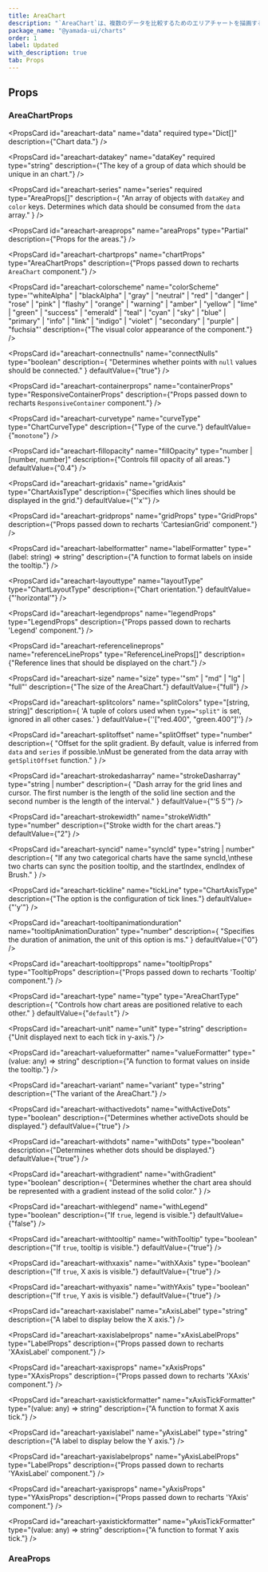```yaml
---
title: AreaChart
description: "`AreaChart`は、複数のデータを比較するためのエリアチャートを描画するコンポーネントです。"
package_name: "@yamada-ui/charts"
order: 1
label: Updated
with_description: true
tab: Props
---
```


## Props

### AreaChartProps

<PropsCard
  id="areachart-data"
  name="data"
  required
  type="Dict<any>[]"
  description={"Chart data."}
/>

<PropsCard
  id="areachart-datakey"
  name="dataKey"
  required
  type="string"
  description={"The key of a group of data which should be unique in an chart."}
/>

<PropsCard
  id="areachart-series"
  name="series"
  required
  type="AreaProps[]"
  description={
    "An array of objects with `dataKey` and `color` keys. Determines which data should be consumed from the `data` array."
  }
/>

<PropsCard id="areachart-_accept" name="_accept" type="CSSUIObject" />

<PropsCard id="areachart-_active" name="_active" type="CSSUIObject" />

<PropsCard id="areachart-_after" name="_after" type="CSSUIObject" />

<PropsCard id="areachart-_anylink" name="_anyLink" type="CSSUIObject" />

<PropsCard id="areachart-_autofill" name="_autofill" type="CSSUIObject" />

<PropsCard id="areachart-_backdrop" name="_backdrop" type="CSSUIObject" />

<PropsCard id="areachart-_before" name="_before" type="CSSUIObject" />

<PropsCard id="areachart-_between" name="_between" type="CSSUIObject" />

<PropsCard id="areachart-_blank" name="_blank" type="CSSUIObject" />

<PropsCard id="areachart-_checked" name="_checked" type="CSSUIObject" />

<PropsCard id="areachart-_cue" name="_cue" type="CSSUIObject" />

<PropsCard id="areachart-_cueregion" name="_cueRegion" type="CSSUIObject" />

<PropsCard id="areachart-_dark" name="_dark" type="CSSUIObject" />

<PropsCard id="areachart-_default" name="_default" type="CSSUIObject" />

<PropsCard id="areachart-_disabled" name="_disabled" type="CSSUIObject" />

<PropsCard id="areachart-_empty" name="_empty" type="CSSUIObject" />

<PropsCard id="areachart-_enabled" name="_enabled" type="CSSUIObject" />

<PropsCard id="areachart-_end" name="_end" type="CSSUIObject" />

<PropsCard id="areachart-_even" name="_even" type="CSSUIObject" />

<PropsCard id="areachart-_expanded" name="_expanded" type="CSSUIObject" />

<PropsCard
  id="areachart-_fileselector"
  name="_fileSelector"
  type="CSSUIObject"
/>

<PropsCard id="areachart-_filled" name="_filled" type="CSSUIObject" />

<PropsCard id="areachart-_first" name="_first" type="CSSUIObject" />

<PropsCard id="areachart-_firstletter" name="_firstLetter" type="CSSUIObject" />

<PropsCard id="areachart-_firstline" name="_firstLine" type="CSSUIObject" />

<PropsCard id="areachart-_focus" name="_focus" type="CSSUIObject" />

<PropsCard
  id="areachart-_focusvisible"
  name="_focusVisible"
  type="CSSUIObject"
/>

<PropsCard id="areachart-_focuswithin" name="_focusWithin" type="CSSUIObject" />

<PropsCard id="areachart-_fullscreen" name="_fullScreen" type="CSSUIObject" />

<PropsCard id="areachart-_grabbed" name="_grabbed" type="CSSUIObject" />

<PropsCard id="areachart-_groupaccept" name="_groupAccept" type="CSSUIObject" />

<PropsCard id="areachart-_groupactive" name="_groupActive" type="CSSUIObject" />

<PropsCard id="areachart-_groupblank" name="_groupBlank" type="CSSUIObject" />

<PropsCard
  id="areachart-_groupchecked"
  name="_groupChecked"
  type="CSSUIObject"
/>

<PropsCard
  id="areachart-_groupdisabled"
  name="_groupDisabled"
  type="CSSUIObject"
/>

<PropsCard
  id="areachart-_groupenabled"
  name="_groupEnabled"
  type="CSSUIObject"
/>

<PropsCard
  id="areachart-_groupexpanded"
  name="_groupExpanded"
  type="CSSUIObject"
/>

<PropsCard id="areachart-_groupfocus" name="_groupFocus" type="CSSUIObject" />

<PropsCard
  id="areachart-_groupfocusvisible"
  name="_groupFocusVisible"
  type="CSSUIObject"
/>

<PropsCard
  id="areachart-_groupfocuswithin"
  name="_groupFocusWithin"
  type="CSSUIObject"
/>

<PropsCard
  id="areachart-_groupgrabbed"
  name="_groupGrabbed"
  type="CSSUIObject"
/>

<PropsCard
  id="areachart-_grouphorizontal"
  name="_groupHorizontal"
  type="CSSUIObject"
/>

<PropsCard id="areachart-_grouphover" name="_groupHover" type="CSSUIObject" />

<PropsCard id="areachart-_groupidle" name="_groupIdle" type="CSSUIObject" />

<PropsCard
  id="areachart-_groupinvalid"
  name="_groupInvalid"
  type="CSSUIObject"
/>

<PropsCard id="areachart-_grouploaded" name="_groupLoaded" type="CSSUIObject" />

<PropsCard
  id="areachart-_grouploading"
  name="_groupLoading"
  type="CSSUIObject"
/>

<PropsCard
  id="areachart-_groupoptional"
  name="_groupOptional"
  type="CSSUIObject"
/>

<PropsCard
  id="areachart-_groupplaceholdershown"
  name="_groupPlaceholderShown"
  type="CSSUIObject"
/>

<PropsCard
  id="areachart-_grouppressed"
  name="_groupPressed"
  type="CSSUIObject"
/>

<PropsCard
  id="areachart-_groupreadonly"
  name="_groupReadOnly"
  type="CSSUIObject"
/>

<PropsCard
  id="areachart-_groupreadwrite"
  name="_groupReadWrite"
  type="CSSUIObject"
/>

<PropsCard id="areachart-_groupreject" name="_groupReject" type="CSSUIObject" />

<PropsCard
  id="areachart-_grouprequired"
  name="_groupRequired"
  type="CSSUIObject"
/>

<PropsCard
  id="areachart-_groupselected"
  name="_groupSelected"
  type="CSSUIObject"
/>

<PropsCard
  id="areachart-_groupuserinvalid"
  name="_groupUserInvalid"
  type="CSSUIObject"
/>

<PropsCard id="areachart-_groupvalid" name="_groupValid" type="CSSUIObject" />

<PropsCard
  id="areachart-_groupvertical"
  name="_groupVertical"
  type="CSSUIObject"
/>

<PropsCard id="areachart-_hidden" name="_hidden" type="CSSUIObject" />

<PropsCard id="areachart-_holiday" name="_holiday" type="CSSUIObject" />

<PropsCard id="areachart-_horizontal" name="_horizontal" type="CSSUIObject" />

<PropsCard id="areachart-_hover" name="_hover" type="CSSUIObject" />

<PropsCard id="areachart-_idle" name="_idle" type="CSSUIObject" />

<PropsCard
  id="areachart-_indeterminate"
  name="_indeterminate"
  type="CSSUIObject"
/>

<PropsCard id="areachart-_inrange" name="_inRange" type="CSSUIObject" />

<PropsCard id="areachart-_invalid" name="_invalid" type="CSSUIObject" />

<PropsCard id="areachart-_last" name="_last" type="CSSUIObject" />

<PropsCard id="areachart-_light" name="_light" type="CSSUIObject" />

<PropsCard id="areachart-_link" name="_link" type="CSSUIObject" />

<PropsCard id="areachart-_loaded" name="_loaded" type="CSSUIObject" />

<PropsCard id="areachart-_loading" name="_loading" type="CSSUIObject" />

<PropsCard id="areachart-_marker" name="_marker" type="CSSUIObject" />

<PropsCard id="areachart-_mediadark" name="_mediaDark" type="CSSUIObject" />

<PropsCard id="areachart-_medialight" name="_mediaLight" type="CSSUIObject" />

<PropsCard
  id="areachart-_mediareducemotion"
  name="_mediaReduceMotion"
  type="CSSUIObject"
/>

<PropsCard id="areachart-_modal" name="_modal" type="CSSUIObject" />

<PropsCard
  id="areachart-_nativeactive"
  name="_nativeActive"
  type="CSSUIObject"
/>

<PropsCard
  id="areachart-_nativechecked"
  name="_nativeChecked"
  type="CSSUIObject"
/>

<PropsCard
  id="areachart-_nativedisabled"
  name="_nativeDisabled"
  type="CSSUIObject"
/>

<PropsCard id="areachart-_nativefocus" name="_nativeFocus" type="CSSUIObject" />

<PropsCard
  id="areachart-_nativefocusvisible"
  name="_nativeFocusVisible"
  type="CSSUIObject"
/>

<PropsCard
  id="areachart-_nativefocuswithin"
  name="_nativeFocusWithin"
  type="CSSUIObject"
/>

<PropsCard
  id="areachart-_nativehidden"
  name="_nativeHidden"
  type="CSSUIObject"
/>

<PropsCard id="areachart-_nativehover" name="_nativeHover" type="CSSUIObject" />

<PropsCard
  id="areachart-_nativereadonly"
  name="_nativeReadOnly"
  type="CSSUIObject"
/>

<PropsCard
  id="areachart-_nativetarget"
  name="_nativeTarget"
  type="CSSUIObject"
/>

<PropsCard id="areachart-_nativevalid" name="_nativeValid" type="CSSUIObject" />

<PropsCard id="areachart-_notfirst" name="_notFirst" type="CSSUIObject" />

<PropsCard id="areachart-_notlast" name="_notLast" type="CSSUIObject" />

<PropsCard id="areachart-_nottarget" name="_notTarget" type="CSSUIObject" />

<PropsCard id="areachart-_odd" name="_odd" type="CSSUIObject" />

<PropsCard id="areachart-_only" name="_only" type="CSSUIObject" />

<PropsCard id="areachart-_optional" name="_optional" type="CSSUIObject" />

<PropsCard id="areachart-_outrange" name="_outRange" type="CSSUIObject" />

<PropsCard id="areachart-_outside" name="_outside" type="CSSUIObject" />

<PropsCard id="areachart-_paused" name="_paused" type="CSSUIObject" />

<PropsCard id="areachart-_peeraccept" name="_peerAccept" type="CSSUIObject" />

<PropsCard id="areachart-_peeractive" name="_peerActive" type="CSSUIObject" />

<PropsCard id="areachart-_peerblank" name="_peerBlank" type="CSSUIObject" />

<PropsCard id="areachart-_peerchecked" name="_peerChecked" type="CSSUIObject" />

<PropsCard
  id="areachart-_peerdisabled"
  name="_peerDisabled"
  type="CSSUIObject"
/>

<PropsCard id="areachart-_peerenabled" name="_peerEnabled" type="CSSUIObject" />

<PropsCard
  id="areachart-_peerexpanded"
  name="_peerExpanded"
  type="CSSUIObject"
/>

<PropsCard id="areachart-_peerfocus" name="_peerFocus" type="CSSUIObject" />

<PropsCard
  id="areachart-_peerfocusvisible"
  name="_peerFocusVisible"
  type="CSSUIObject"
/>

<PropsCard
  id="areachart-_peerfocuswithin"
  name="_peerFocusWithin"
  type="CSSUIObject"
/>

<PropsCard id="areachart-_peergrabbed" name="_peerGrabbed" type="CSSUIObject" />

<PropsCard
  id="areachart-_peerhorizontal"
  name="_peerHorizontal"
  type="CSSUIObject"
/>

<PropsCard id="areachart-_peerhover" name="_peerHover" type="CSSUIObject" />

<PropsCard id="areachart-_peeridle" name="_peerIdle" type="CSSUIObject" />

<PropsCard id="areachart-_peerinvalid" name="_peerInvalid" type="CSSUIObject" />

<PropsCard id="areachart-_peerloaded" name="_peerLoaded" type="CSSUIObject" />

<PropsCard id="areachart-_peerloading" name="_peerLoading" type="CSSUIObject" />

<PropsCard
  id="areachart-_peeroptional"
  name="_peerOptional"
  type="CSSUIObject"
/>

<PropsCard
  id="areachart-_peerplaceholdershown"
  name="_peerPlaceholderShown"
  type="CSSUIObject"
/>

<PropsCard id="areachart-_peerpressed" name="_peerPressed" type="CSSUIObject" />

<PropsCard
  id="areachart-_peerreadonly"
  name="_peerReadOnly"
  type="CSSUIObject"
/>

<PropsCard
  id="areachart-_peerreadwrite"
  name="_peerReadWrite"
  type="CSSUIObject"
/>

<PropsCard id="areachart-_peerreject" name="_peerReject" type="CSSUIObject" />

<PropsCard
  id="areachart-_peerrequired"
  name="_peerRequired"
  type="CSSUIObject"
/>

<PropsCard
  id="areachart-_peerselected"
  name="_peerSelected"
  type="CSSUIObject"
/>

<PropsCard
  id="areachart-_peeruserinvalid"
  name="_peerUserInvalid"
  type="CSSUIObject"
/>

<PropsCard id="areachart-_peervalid" name="_peerValid" type="CSSUIObject" />

<PropsCard
  id="areachart-_peervertical"
  name="_peerVertical"
  type="CSSUIObject"
/>

<PropsCard id="areachart-_picture" name="_picture" type="CSSUIObject" />

<PropsCard id="areachart-_placeholder" name="_placeholder" type="CSSUIObject" />

<PropsCard
  id="areachart-_placeholdershown"
  name="_placeholderShown"
  type="CSSUIObject"
/>

<PropsCard id="areachart-_playing" name="_playing" type="CSSUIObject" />

<PropsCard id="areachart-_pressed" name="_pressed" type="CSSUIObject" />

<PropsCard id="areachart-_print" name="_print" type="CSSUIObject" />

<PropsCard id="areachart-_readonly" name="_readOnly" type="CSSUIObject" />

<PropsCard id="areachart-_readwrite" name="_readWrite" type="CSSUIObject" />

<PropsCard id="areachart-_reject" name="_reject" type="CSSUIObject" />

<PropsCard id="areachart-_required" name="_required" type="CSSUIObject" />

<PropsCard id="areachart-_ripple" name="_ripple" type="CSSUIObject" />

<PropsCard id="areachart-_scrollbar" name="_scrollbar" type="CSSUIObject" />

<PropsCard
  id="areachart-_scrollbarbutton"
  name="_scrollbarButton"
  type="CSSUIObject"
/>

<PropsCard
  id="areachart-_scrollbarcorner"
  name="_scrollbarCorner"
  type="CSSUIObject"
/>

<PropsCard
  id="areachart-_scrollbarthumb"
  name="_scrollbarThumb"
  type="CSSUIObject"
/>

<PropsCard
  id="areachart-_scrollbartrack"
  name="_scrollbarTrack"
  type="CSSUIObject"
/>

<PropsCard
  id="areachart-_scrollbartrackpiece"
  name="_scrollbarTrackPiece"
  type="CSSUIObject"
/>

<PropsCard id="areachart-_selected" name="_selected" type="CSSUIObject" />

<PropsCard id="areachart-_selection" name="_selection" type="CSSUIObject" />

<PropsCard id="areachart-_start" name="_start" type="CSSUIObject" />

<PropsCard id="areachart-_target" name="_target" type="CSSUIObject" />

<PropsCard id="areachart-_today" name="_today" type="CSSUIObject" />

<PropsCard id="areachart-_userinvalid" name="_userInvalid" type="CSSUIObject" />

<PropsCard id="areachart-_valid" name="_valid" type="CSSUIObject" />

<PropsCard id="areachart-_vertical" name="_vertical" type="CSSUIObject" />

<PropsCard id="areachart-_visited" name="_visited" type="CSSUIObject" />

<PropsCard id="areachart-_weekend" name="_weekend" type="CSSUIObject" />

<PropsCard
  id="areachart-areaprops"
  name="areaProps"
  type="Partial<AreaProps>"
  description={"Props for the areas."}
/>

<PropsCard
  id="areachart-chartprops"
  name="chartProps"
  type="AreaChartProps"
  description={"Props passed down to recharts `AreaChart` component."}
/>

<PropsCard
  id="areachart-colorscheme"
  name="colorScheme"
  type='"whiteAlpha" | "blackAlpha" | "gray" | "neutral" | "red" | "danger" | "rose" | "pink" | "flashy" | "orange" | "warning" | "amber" | "yellow" | "lime" | "green" | "success" | "emerald" | "teal" | "cyan" | "sky" | "blue" | "primary" | "info" | "link" | "indigo" | "violet" | "secondary" | "purple" | "fuchsia"'
  description={"The visual color appearance of the component."}
/>

<PropsCard
  id="areachart-connectnulls"
  name="connectNulls"
  type="boolean"
  description={
    "Determines whether points with `null` values should be connected."
  }
  defaultValue={"true"}
/>

<PropsCard
  id="areachart-containerprops"
  name="containerProps"
  type="ResponsiveContainerProps"
  description={"Props passed down to recharts `ResponsiveContainer` component."}
/>

<PropsCard
  id="areachart-curvetype"
  name="curveType"
  type="ChartCurveType"
  description={"Type of the curve."}
  defaultValue={"`monotone`"}
/>

<PropsCard
  id="areachart-fillopacity"
  name="fillOpacity"
  type="number | [number, number]"
  description={"Controls fill opacity of all areas."}
  defaultValue={"0.4"}
/>

<PropsCard
  id="areachart-gridaxis"
  name="gridAxis"
  type="ChartAxisType"
  description={"Specifies which lines should be displayed in the grid."}
  defaultValue={"'x'"}
/>

<PropsCard
  id="areachart-gridprops"
  name="gridProps"
  type="GridProps"
  description={"Props passed down to recharts 'CartesianGrid' component."}
/>

<PropsCard
  id="areachart-labelformatter"
  name="labelFormatter"
  type="(label: string) => string"
  description={"A function to format labels on inside the tooltip."}
/>

<PropsCard
  id="areachart-layouttype"
  name="layoutType"
  type="ChartLayoutType"
  description={"Chart orientation."}
  defaultValue={"'horizontal'"}
/>

<PropsCard
  id="areachart-legendprops"
  name="legendProps"
  type="LegendProps"
  description={"Props passed down to recharts 'Legend' component."}
/>

<PropsCard
  id="areachart-referencelineprops"
  name="referenceLineProps"
  type="ReferenceLineProps[]"
  description={"Reference lines that should be displayed on the chart."}
/>

<PropsCard
  id="areachart-size"
  name="size"
  type='"sm" | "md" | "lg" | "full"'
  description={"The size of the AreaChart."}
  defaultValue={"full"}
/>

<PropsCard
  id="areachart-splitcolors"
  name="splitColors"
  type="[string, string]"
  description={
    'A tuple of colors used when `type="split"` is set, ignored in all other cases.'
  }
  defaultValue={'\'["red.400", "green.400"]\''}
/>

<PropsCard
  id="areachart-splitoffset"
  name="splitOffset"
  type="number"
  description={
    "Offset for the split gradient. By default, value is inferred from `data` and `series` if possible.\nMust be generated from the data array with `getSplitOffset` function."
  }
/>

<PropsCard
  id="areachart-strokedasharray"
  name="strokeDasharray"
  type="string | number"
  description={
    "Dash array for the grid lines and cursor. The first number is the length of the solid line section and the second number is the length of the interval."
  }
  defaultValue={"'5 5'"}
/>

<PropsCard
  id="areachart-strokewidth"
  name="strokeWidth"
  type="number"
  description={"Stroke width for the chart areas."}
  defaultValue={"2"}
/>

<PropsCard
  id="areachart-syncid"
  name="syncId"
  type="string | number"
  description={
    "If any two categorical charts have the same syncId,\nthese two charts can sync the position tooltip, and the startIndex, endIndex of Brush."
  }
/>

<PropsCard
  id="areachart-tickline"
  name="tickLine"
  type="ChartAxisType"
  description={"The option is the configuration of tick lines."}
  defaultValue={"'y'"}
/>

<PropsCard
  id="areachart-tooltipanimationduration"
  name="tooltipAnimationDuration"
  type="number"
  description={
    "Specifies the duration of animation, the unit of this option is ms."
  }
  defaultValue={"0"}
/>

<PropsCard
  id="areachart-tooltipprops"
  name="tooltipProps"
  type="TooltipProps"
  description={"Props passed down to recharts 'Tooltip' component."}
/>

<PropsCard
  id="areachart-type"
  name="type"
  type="AreaChartType"
  description={
    "Controls how chart areas are positioned relative to each other."
  }
  defaultValue={"`default`"}
/>

<PropsCard
  id="areachart-unit"
  name="unit"
  type="string"
  description={"Unit displayed next to each tick in y-axis."}
/>

<PropsCard
  id="areachart-valueformatter"
  name="valueFormatter"
  type="(value: any) => string"
  description={"A function to format values on inside the tooltip."}
/>

<PropsCard
  id="areachart-variant"
  name="variant"
  type="string"
  description={"The variant of the AreaChart."}
/>

<PropsCard
  id="areachart-withactivedots"
  name="withActiveDots"
  type="boolean"
  description={"Determines whether activeDots should be displayed."}
  defaultValue={"true"}
/>

<PropsCard
  id="areachart-withdots"
  name="withDots"
  type="boolean"
  description={"Determines whether dots should be displayed."}
  defaultValue={"true"}
/>

<PropsCard
  id="areachart-withgradient"
  name="withGradient"
  type="boolean"
  description={
    "Determines whether the chart area should be represented with a gradient instead of the solid color."
  }
/>

<PropsCard
  id="areachart-withlegend"
  name="withLegend"
  type="boolean"
  description={"If `true`, legend is visible."}
  defaultValue={"false"}
/>

<PropsCard
  id="areachart-withtooltip"
  name="withTooltip"
  type="boolean"
  description={"If `true`, tooltip is visible."}
  defaultValue={"true"}
/>

<PropsCard
  id="areachart-withxaxis"
  name="withXAxis"
  type="boolean"
  description={"If `true`, X axis is visible."}
  defaultValue={"true"}
/>

<PropsCard
  id="areachart-withyaxis"
  name="withYAxis"
  type="boolean"
  description={"If `true`, Y axis is visible."}
  defaultValue={"true"}
/>

<PropsCard
  id="areachart-xaxislabel"
  name="xAxisLabel"
  type="string"
  description={"A label to display below the X axis."}
/>

<PropsCard
  id="areachart-xaxislabelprops"
  name="xAxisLabelProps"
  type="LabelProps"
  description={"Props passed down to recharts 'XAxisLabel' component."}
/>

<PropsCard
  id="areachart-xaxisprops"
  name="xAxisProps"
  type="XAxisProps"
  description={"Props passed down to recharts 'XAxis' component."}
/>

<PropsCard
  id="areachart-xaxistickformatter"
  name="xAxisTickFormatter"
  type="(value: any) => string"
  description={"A function to format X axis tick."}
/>

<PropsCard
  id="areachart-yaxislabel"
  name="yAxisLabel"
  type="string"
  description={"A label to display below the Y axis."}
/>

<PropsCard
  id="areachart-yaxislabelprops"
  name="yAxisLabelProps"
  type="LabelProps"
  description={"Props passed down to recharts 'YAxisLabel' component."}
/>

<PropsCard
  id="areachart-yaxisprops"
  name="yAxisProps"
  type="YAxisProps"
  description={"Props passed down to recharts 'YAxis' component."}
/>

<PropsCard
  id="areachart-yaxistickformatter"
  name="yAxisTickFormatter"
  type="(value: any) => string"
  description={"A function to format Y axis tick."}
/>

### AreaProps

<PropsCard id="area-_accept" name="_accept" type="CSSUIObject" />

<PropsCard id="area-_active" name="_active" type="CSSUIObject" />

<PropsCard id="area-_after" name="_after" type="CSSUIObject" />

<PropsCard id="area-_anylink" name="_anyLink" type="CSSUIObject" />

<PropsCard id="area-_autofill" name="_autofill" type="CSSUIObject" />

<PropsCard id="area-_backdrop" name="_backdrop" type="CSSUIObject" />

<PropsCard id="area-_before" name="_before" type="CSSUIObject" />

<PropsCard id="area-_between" name="_between" type="CSSUIObject" />

<PropsCard id="area-_blank" name="_blank" type="CSSUIObject" />

<PropsCard id="area-_checked" name="_checked" type="CSSUIObject" />

<PropsCard id="area-_cue" name="_cue" type="CSSUIObject" />

<PropsCard id="area-_cueregion" name="_cueRegion" type="CSSUIObject" />

<PropsCard id="area-_dark" name="_dark" type="CSSUIObject" />

<PropsCard id="area-_default" name="_default" type="CSSUIObject" />

<PropsCard id="area-_disabled" name="_disabled" type="CSSUIObject" />

<PropsCard id="area-_empty" name="_empty" type="CSSUIObject" />

<PropsCard id="area-_enabled" name="_enabled" type="CSSUIObject" />

<PropsCard id="area-_end" name="_end" type="CSSUIObject" />

<PropsCard id="area-_even" name="_even" type="CSSUIObject" />

<PropsCard id="area-_expanded" name="_expanded" type="CSSUIObject" />

<PropsCard id="area-_fileselector" name="_fileSelector" type="CSSUIObject" />

<PropsCard id="area-_filled" name="_filled" type="CSSUIObject" />

<PropsCard id="area-_first" name="_first" type="CSSUIObject" />

<PropsCard id="area-_firstletter" name="_firstLetter" type="CSSUIObject" />

<PropsCard id="area-_firstline" name="_firstLine" type="CSSUIObject" />

<PropsCard id="area-_focus" name="_focus" type="CSSUIObject" />

<PropsCard id="area-_focusvisible" name="_focusVisible" type="CSSUIObject" />

<PropsCard id="area-_focuswithin" name="_focusWithin" type="CSSUIObject" />

<PropsCard id="area-_fullscreen" name="_fullScreen" type="CSSUIObject" />

<PropsCard id="area-_grabbed" name="_grabbed" type="CSSUIObject" />

<PropsCard id="area-_groupaccept" name="_groupAccept" type="CSSUIObject" />

<PropsCard id="area-_groupactive" name="_groupActive" type="CSSUIObject" />

<PropsCard id="area-_groupblank" name="_groupBlank" type="CSSUIObject" />

<PropsCard id="area-_groupchecked" name="_groupChecked" type="CSSUIObject" />

<PropsCard id="area-_groupdisabled" name="_groupDisabled" type="CSSUIObject" />

<PropsCard id="area-_groupenabled" name="_groupEnabled" type="CSSUIObject" />

<PropsCard id="area-_groupexpanded" name="_groupExpanded" type="CSSUIObject" />

<PropsCard id="area-_groupfocus" name="_groupFocus" type="CSSUIObject" />

<PropsCard
  id="area-_groupfocusvisible"
  name="_groupFocusVisible"
  type="CSSUIObject"
/>

<PropsCard
  id="area-_groupfocuswithin"
  name="_groupFocusWithin"
  type="CSSUIObject"
/>

<PropsCard id="area-_groupgrabbed" name="_groupGrabbed" type="CSSUIObject" />

<PropsCard
  id="area-_grouphorizontal"
  name="_groupHorizontal"
  type="CSSUIObject"
/>

<PropsCard id="area-_grouphover" name="_groupHover" type="CSSUIObject" />

<PropsCard id="area-_groupidle" name="_groupIdle" type="CSSUIObject" />

<PropsCard id="area-_groupinvalid" name="_groupInvalid" type="CSSUIObject" />

<PropsCard id="area-_grouploaded" name="_groupLoaded" type="CSSUIObject" />

<PropsCard id="area-_grouploading" name="_groupLoading" type="CSSUIObject" />

<PropsCard id="area-_groupoptional" name="_groupOptional" type="CSSUIObject" />

<PropsCard
  id="area-_groupplaceholdershown"
  name="_groupPlaceholderShown"
  type="CSSUIObject"
/>

<PropsCard id="area-_grouppressed" name="_groupPressed" type="CSSUIObject" />

<PropsCard id="area-_groupreadonly" name="_groupReadOnly" type="CSSUIObject" />

<PropsCard
  id="area-_groupreadwrite"
  name="_groupReadWrite"
  type="CSSUIObject"
/>

<PropsCard id="area-_groupreject" name="_groupReject" type="CSSUIObject" />

<PropsCard id="area-_grouprequired" name="_groupRequired" type="CSSUIObject" />

<PropsCard id="area-_groupselected" name="_groupSelected" type="CSSUIObject" />

<PropsCard
  id="area-_groupuserinvalid"
  name="_groupUserInvalid"
  type="CSSUIObject"
/>

<PropsCard id="area-_groupvalid" name="_groupValid" type="CSSUIObject" />

<PropsCard id="area-_groupvertical" name="_groupVertical" type="CSSUIObject" />

<PropsCard id="area-_hidden" name="_hidden" type="CSSUIObject" />

<PropsCard id="area-_holiday" name="_holiday" type="CSSUIObject" />

<PropsCard id="area-_horizontal" name="_horizontal" type="CSSUIObject" />

<PropsCard id="area-_hover" name="_hover" type="CSSUIObject" />

<PropsCard id="area-_idle" name="_idle" type="CSSUIObject" />

<PropsCard id="area-_indeterminate" name="_indeterminate" type="CSSUIObject" />

<PropsCard id="area-_inrange" name="_inRange" type="CSSUIObject" />

<PropsCard id="area-_invalid" name="_invalid" type="CSSUIObject" />

<PropsCard id="area-_last" name="_last" type="CSSUIObject" />

<PropsCard id="area-_light" name="_light" type="CSSUIObject" />

<PropsCard id="area-_link" name="_link" type="CSSUIObject" />

<PropsCard id="area-_loaded" name="_loaded" type="CSSUIObject" />

<PropsCard id="area-_loading" name="_loading" type="CSSUIObject" />

<PropsCard id="area-_marker" name="_marker" type="CSSUIObject" />

<PropsCard id="area-_mediadark" name="_mediaDark" type="CSSUIObject" />

<PropsCard id="area-_medialight" name="_mediaLight" type="CSSUIObject" />

<PropsCard
  id="area-_mediareducemotion"
  name="_mediaReduceMotion"
  type="CSSUIObject"
/>

<PropsCard id="area-_modal" name="_modal" type="CSSUIObject" />

<PropsCard id="area-_nativeactive" name="_nativeActive" type="CSSUIObject" />

<PropsCard id="area-_nativechecked" name="_nativeChecked" type="CSSUIObject" />

<PropsCard
  id="area-_nativedisabled"
  name="_nativeDisabled"
  type="CSSUIObject"
/>

<PropsCard id="area-_nativefocus" name="_nativeFocus" type="CSSUIObject" />

<PropsCard
  id="area-_nativefocusvisible"
  name="_nativeFocusVisible"
  type="CSSUIObject"
/>

<PropsCard
  id="area-_nativefocuswithin"
  name="_nativeFocusWithin"
  type="CSSUIObject"
/>

<PropsCard id="area-_nativehidden" name="_nativeHidden" type="CSSUIObject" />

<PropsCard id="area-_nativehover" name="_nativeHover" type="CSSUIObject" />

<PropsCard
  id="area-_nativereadonly"
  name="_nativeReadOnly"
  type="CSSUIObject"
/>

<PropsCard id="area-_nativetarget" name="_nativeTarget" type="CSSUIObject" />

<PropsCard id="area-_nativevalid" name="_nativeValid" type="CSSUIObject" />

<PropsCard id="area-_notfirst" name="_notFirst" type="CSSUIObject" />

<PropsCard id="area-_notlast" name="_notLast" type="CSSUIObject" />

<PropsCard id="area-_nottarget" name="_notTarget" type="CSSUIObject" />

<PropsCard id="area-_odd" name="_odd" type="CSSUIObject" />

<PropsCard id="area-_only" name="_only" type="CSSUIObject" />

<PropsCard id="area-_optional" name="_optional" type="CSSUIObject" />

<PropsCard id="area-_outrange" name="_outRange" type="CSSUIObject" />

<PropsCard id="area-_outside" name="_outside" type="CSSUIObject" />

<PropsCard id="area-_paused" name="_paused" type="CSSUIObject" />

<PropsCard id="area-_peeraccept" name="_peerAccept" type="CSSUIObject" />

<PropsCard id="area-_peeractive" name="_peerActive" type="CSSUIObject" />

<PropsCard id="area-_peerblank" name="_peerBlank" type="CSSUIObject" />

<PropsCard id="area-_peerchecked" name="_peerChecked" type="CSSUIObject" />

<PropsCard id="area-_peerdisabled" name="_peerDisabled" type="CSSUIObject" />

<PropsCard id="area-_peerenabled" name="_peerEnabled" type="CSSUIObject" />

<PropsCard id="area-_peerexpanded" name="_peerExpanded" type="CSSUIObject" />

<PropsCard id="area-_peerfocus" name="_peerFocus" type="CSSUIObject" />

<PropsCard
  id="area-_peerfocusvisible"
  name="_peerFocusVisible"
  type="CSSUIObject"
/>

<PropsCard
  id="area-_peerfocuswithin"
  name="_peerFocusWithin"
  type="CSSUIObject"
/>

<PropsCard id="area-_peergrabbed" name="_peerGrabbed" type="CSSUIObject" />

<PropsCard
  id="area-_peerhorizontal"
  name="_peerHorizontal"
  type="CSSUIObject"
/>

<PropsCard id="area-_peerhover" name="_peerHover" type="CSSUIObject" />

<PropsCard id="area-_peeridle" name="_peerIdle" type="CSSUIObject" />

<PropsCard id="area-_peerinvalid" name="_peerInvalid" type="CSSUIObject" />

<PropsCard id="area-_peerloaded" name="_peerLoaded" type="CSSUIObject" />

<PropsCard id="area-_peerloading" name="_peerLoading" type="CSSUIObject" />

<PropsCard id="area-_peeroptional" name="_peerOptional" type="CSSUIObject" />

<PropsCard
  id="area-_peerplaceholdershown"
  name="_peerPlaceholderShown"
  type="CSSUIObject"
/>

<PropsCard id="area-_peerpressed" name="_peerPressed" type="CSSUIObject" />

<PropsCard id="area-_peerreadonly" name="_peerReadOnly" type="CSSUIObject" />

<PropsCard id="area-_peerreadwrite" name="_peerReadWrite" type="CSSUIObject" />

<PropsCard id="area-_peerreject" name="_peerReject" type="CSSUIObject" />

<PropsCard id="area-_peerrequired" name="_peerRequired" type="CSSUIObject" />

<PropsCard id="area-_peerselected" name="_peerSelected" type="CSSUIObject" />

<PropsCard
  id="area-_peeruserinvalid"
  name="_peerUserInvalid"
  type="CSSUIObject"
/>

<PropsCard id="area-_peervalid" name="_peerValid" type="CSSUIObject" />

<PropsCard id="area-_peervertical" name="_peerVertical" type="CSSUIObject" />

<PropsCard id="area-_picture" name="_picture" type="CSSUIObject" />

<PropsCard id="area-_placeholder" name="_placeholder" type="CSSUIObject" />

<PropsCard
  id="area-_placeholdershown"
  name="_placeholderShown"
  type="CSSUIObject"
/>

<PropsCard id="area-_playing" name="_playing" type="CSSUIObject" />

<PropsCard id="area-_pressed" name="_pressed" type="CSSUIObject" />

<PropsCard id="area-_print" name="_print" type="CSSUIObject" />

<PropsCard id="area-_readonly" name="_readOnly" type="CSSUIObject" />

<PropsCard id="area-_readwrite" name="_readWrite" type="CSSUIObject" />

<PropsCard id="area-_reject" name="_reject" type="CSSUIObject" />

<PropsCard id="area-_required" name="_required" type="CSSUIObject" />

<PropsCard id="area-_ripple" name="_ripple" type="CSSUIObject" />

<PropsCard id="area-_scrollbar" name="_scrollbar" type="CSSUIObject" />

<PropsCard
  id="area-_scrollbarbutton"
  name="_scrollbarButton"
  type="CSSUIObject"
/>

<PropsCard
  id="area-_scrollbarcorner"
  name="_scrollbarCorner"
  type="CSSUIObject"
/>

<PropsCard
  id="area-_scrollbarthumb"
  name="_scrollbarThumb"
  type="CSSUIObject"
/>

<PropsCard
  id="area-_scrollbartrack"
  name="_scrollbarTrack"
  type="CSSUIObject"
/>

<PropsCard
  id="area-_scrollbartrackpiece"
  name="_scrollbarTrackPiece"
  type="CSSUIObject"
/>

<PropsCard id="area-_selected" name="_selected" type="CSSUIObject" />

<PropsCard id="area-_selection" name="_selection" type="CSSUIObject" />

<PropsCard id="area-_start" name="_start" type="CSSUIObject" />

<PropsCard id="area-_target" name="_target" type="CSSUIObject" />

<PropsCard id="area-_today" name="_today" type="CSSUIObject" />

<PropsCard id="area-_userinvalid" name="_userInvalid" type="CSSUIObject" />

<PropsCard id="area-_valid" name="_valid" type="CSSUIObject" />

<PropsCard id="area-_vertical" name="_vertical" type="CSSUIObject" />

<PropsCard id="area-_visited" name="_visited" type="CSSUIObject" />

<PropsCard id="area-_weekend" name="_weekend" type="CSSUIObject" />

<PropsCard id="area-activedot" name="activeDot" type="DotProps" />

<PropsCard
  id="area-color"
  name="color"
  type='UIValue<"border" | "link" | Color | "current" | "focus" | "whiteAlpha.50" | "whiteAlpha.100" | "whiteAlpha.200" | "whiteAlpha.300" | "whiteAlpha.400" | "whiteAlpha.500" | ... 319 more ... | "link.950">'
/>

<PropsCard id="area-dimarea" name="dimArea" type="Partial<AreaProps>" />

<PropsCard id="area-dimdot" name="dimDot" type="DotProps" />

<PropsCard id="area-dot" name="dot" type="DotProps" />
